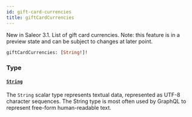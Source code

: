 ```yaml
---
id: gift-card-currencies
title: giftCardCurrencies
---
```



New in Saleor 3.1. List of gift card currencies. Note: this feature is in a preview state and can be subject to changes at later point.

```graphql
giftCardCurrencies: [String!]!
```


### Type

#### [`String`](../../../developer/api-reference/scalars/string) 

The `String` scalar type represents textual data, represented as UTF-8 character sequences. The String type is most often used by GraphQL to represent free-form human-readable text.





